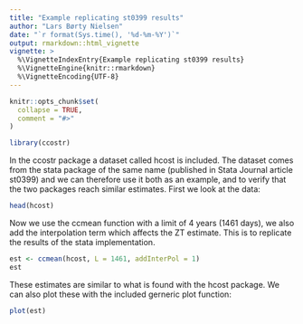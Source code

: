 ```yaml
---
title: "Example replicating st0399 results"
author: "Lars Børty Nielsen"
date: "`r format(Sys.time(), '%d-%m-%Y')`"
output: rmarkdown::html_vignette
vignette: >
  %\VignetteIndexEntry{Example replicating st0399 results}
  %\VignetteEngine{knitr::rmarkdown}
  %\VignetteEncoding{UTF-8}
---
```


```r
knitr::opts_chunk$set(
  collapse = TRUE,
  comment = "#>"
)
```

```r
library(ccostr)
```


In the ccostr package a dataset called hcost is included. The dataset comes from the stata package of the same name (published in Stata Journal article st0399) and we can therefore use it both as an example, and to verify that the two packages reach similar estimates. First we look at the data:
```r
head(hcost)
```


Now we use the ccmean function with a limit of 4 years (1461 days), we also add the interpolation term which affects the ZT estimate. This is to replicate the results of the stata implementation.
```r
est <- ccmean(hcost, L = 1461, addInterPol = 1)
est
```


These estimates are similar to what is found with the hcost package. We can also plot these with the included gerneric plot function:
```r
plot(est)
```

